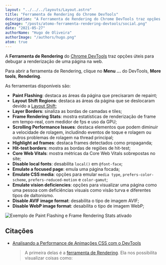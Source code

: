 ```yaml
---
layout: "../../../layouts/Layout.astro"
title: "Ferramenta de Rendering do Chrome DevTools"
description: "A Ferramenta de Rendering do Chrome DevTools traz opções úteis para debugar a renderização de uma página na web."
ogImage: "/posts/atomo-ferramenta-rendering-devtools/social.png"
date: "2021-05-27"
authorName: "Hugo de Oliveira"
authorImage: "/authors/hugo.png"
atom: true
---
```


A **Ferramenta de Rendering** do [Chrome DevTools](https://triangulo.dev/posts/atomo-chrome-developer-tools) traz opções úteis para debugar a renderização de uma página na web.

Para abrir a ferramenta de Rendering, clique no **Menu ...** do DevTools, **More tools**, **Rendering**.

As ferramentas disponíveis são:

- **Paint Flashing**: destaca as áreas da página que precisaram de repaint;
- **Layout Shift Regions**: destaca as áreas da página que se deslocaram devido a [Layout Shift](https://triangulo.dev/posts/atomo-layout-shift);
- **Layer Borders**: sinaliza as bordas de camadas e tiles;
- **Frame Rendering Stats**: mostra estatísticas de renderização de frame em tempo-real, com medidor de fps e uso da GPU;
- **Scrolling Performance Issues**: destaca elementos que podem diminuir a velocidade de rolagem, includindo eventos de toque e rolagem ou outros problemas de rolagem na thread principal;
- **Highlight ad frames**: destaca frames detectados como propaganda;
- **Hit-test borders**: mostra as bordas de regiões de hit-test;
- **Core Web Vitals**: mostra métricas da Core Web Vitals sobrepostas no site;
- **Disable local fonts**: desabilita `local()` em `@font-face`;
- **Emulate a focused page**: emula uma página focada;
- **Emulate CSS media**: opções para emular `media type`, `prefers-color-scheme`, `prefers-reduced-motion` e `color-gamut`;
- **Emulate vision deficiencies**: opções para visualizar uma página como uma pessoa com deficiências visuais como visão turva e diferentes tipos de daltonismo.
- **Disable AVIF image format**: desabilita o tipo de imagem AVIF;
- **Disable WebP image format**: desabilita o tipo de imagem WebP;

![Exemplo de Paint Flashing e Frame Rendering Stats ativado](/posts/atomo-ferramenta-rendering-devtools/paint-flashing-frame-rendering-stats.gif)

## Citações

- [Analisando a Performance de Animações CSS com o DevTools](https://triangulo.dev/posts/analisando-performance-chrome-devtools)
  > A primeira delas é a [ferramenta de Rendering](https://triangulo.dev/posts/atomo-ferramenta-rendering-devtools). Ela nos possibilita visualizar coisas como:
